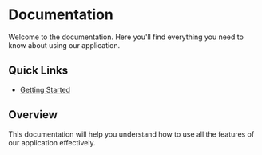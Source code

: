 # Documentation

Welcome to the documentation. Here you'll find everything you need to know about using our application.

## Quick Links

- [Getting Started](/docs/getting-started)

## Overview

This documentation will help you understand how to use all the features of our application effectively.